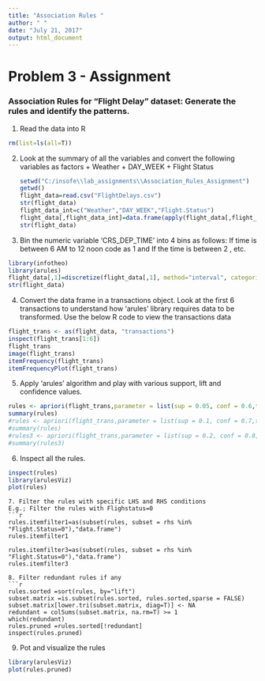 ---
title: "Association Rules "
author: " "
date: "July 21, 2017"
output: html_document
---
# Problem 3 - Assignment
### Association Rules for "Flight Delay" dataset: Generate the rules and identify the patterns. 

1. Read the data into R

```{r, echo=T}
rm(list=ls(all=T))

```


2. Look at the summary of all the variables and convert the following variables as factors 
        + Weather 
        + DAY_WEEK 
        + Flight Status
```{r}
setwd("C:/insofe\\lab_assignments\\Association_Rules_Assignment")
getwd()
flight_data=read.csv("FlightDelays.csv")
str(flight_data)
flight_data_int=c("Weather","DAY_WEEK","Flight.Status")
flight_data[,flight_data_int]=data.frame(apply(flight_data[,flight_data_int],2,function(x) as.factor(as.character(x))))
str(flight_data)
```

3. Bin the numeric variable 'CRS_DEP_TIME' into 4 bins as follows: If time is between 6 AM to 12 noon code as 1 and If the time is between 2 , etc.
```{r}
library(infotheo)
library(arules)
flight_data[,1]=discretize(flight_data[,1], method="interval", categories = 4, labels =c(1:4) )
str(flight_data)
```

4. Convert the data frame in a transactions object. Look at the first 6 transactions to understand how 'arules' library requires data to be transformed. Use the below R code to view the transactions data 
```{r, echo=T}

flight_trans <- as(flight_data, "transactions")
inspect(flight_trans[1:6])
flight_trans
image(flight_trans)
itemFrequency(flight_trans)
itemFrequencyPlot(flight_trans)
```

5. Apply 'arules' algorithm and play with various support, lift and confidence values.
```{r}
rules <- apriori(flight_trans,parameter = list(sup = 0.05, conf = 0.6,target="rules"))
summary(rules)
#rules <- apriori(flight_trans,parameter = list(sup = 0.1, conf = 0.7,target="rules"))
#summary(rules)
#rules3 <- apriori(flight_trans,parameter = list(sup = 0.2, conf = 0.8,target="rules"))
#summary(rules3)
```

6. Inspect all the rules.
```{r, echo=T}
inspect(rules)
library(arulesViz)
plot(rules)
```
```
7. Filter the rules with specific LHS and RHS conditions 
E.g.; Filter the rules with Flighstatus=0
```{r}

rules.itemfilter1=as(subset(rules, subset = rhs %in% "Flight.Status=0"),"data.frame")
rules.itemfilter1 

rules.itemfilter3=as(subset(rules, subset = rhs %in% "Flight.Status=0"),"data.frame")
rules.itemfilter3 

```
```
8. Filter redundant rules if any
```{r, echo=T}
rules.sorted =sort(rules, by="lift")
subset.matrix =is.subset(rules.sorted, rules.sorted,sparse = FALSE)
subset.matrix[lower.tri(subset.matrix, diag=T)] <- NA
redundant = colSums(subset.matrix, na.rm=T) >= 1
which(redundant)
rules.pruned =rules.sorted[!redundant]
inspect(rules.pruned)
```


9. Pot and visualize the rules
```{r}
library(arulesViz)
plot(rules.pruned)
```